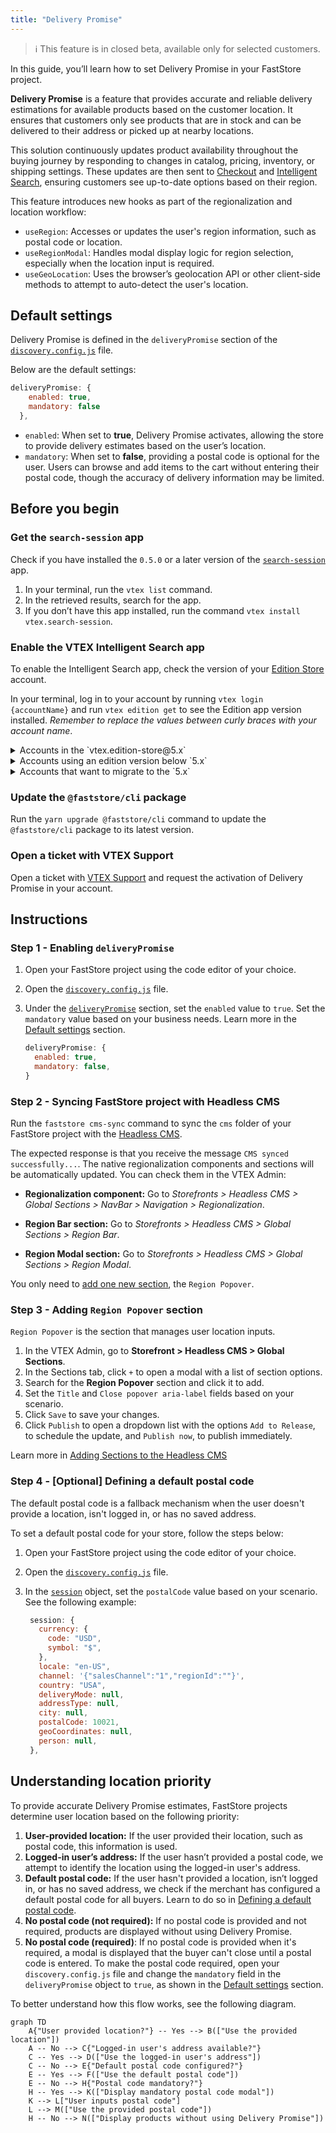 ```yaml
---
title: "Delivery Promise"
---
```


>ℹ This feature is in closed beta, available only for selected customers.

In this guide, you’ll learn how to set Delivery Promise in your FastStore project.

**Delivery Promise** is a feature that provides accurate and reliable delivery estimations for available products based on the customer location. It ensures that customers only see products that are in stock and can be delivered to their address or picked up at nearby locations.

This solution continuously updates product availability throughout the buying journey by responding to changes in catalog, pricing, inventory, or shipping settings. These updates are then sent to [Checkout](https://developers.vtex.com/docs/guides/checkout-overview) and [Intelligent Search](https://help.vtex.com/tracks/vtex-intelligent-search), ensuring customers see up-to-date options based on their region.

This feature introduces new hooks as part of the regionalization and location workflow:

- `useRegion`: Accesses or updates the user's region information, such as postal code or location.
- `useRegionModal`: Handles modal display logic for region selection, especially when the location input is required.
- `useGeoLocation`: Uses the browser’s geolocation API or other client-side methods to attempt to auto-detect the user's location.

## Default settings

Delivery Promise is defined in the `deliveryPromise` section of the [`discovery.config.js`](https://developers.vtex.com/docs/guides/faststore/project-structure-config-options) file.

Below are the default settings:

```js discovery.config.js
deliveryPromise: {
    enabled: true,
    mandatory: false
  },
```

- `enabled`: When set to **true**, Delivery Promise activates, allowing the store to provide delivery estimates based on the user’s location.
- `mandatory`: When set to **false**, providing a postal code is optional for the user. Users can browse and add items to the cart without entering their postal code, though the accuracy of delivery information may be limited.

## Before you begin

<Steps>

### Get the `search-session` app

Check if you have installed the `0.5.0` or a later version of the [`search-session`](https://developers.vtex.com/docs/apps/vtex.search-session) app.

1. In your terminal, run the `vtex list` command.
2. In the retrieved results, search for the app.
3. If you don’t have this app installed, run the command `vtex install vtex.search-session`.

### Enable the VTEX Intelligent Search app

To enable the Intelligent Search app, check the version of your [Edition Store](https://developers.vtex.com/docs/guides/vtex-io-documentation-edition-app) account.

In your terminal, log in to your account by running `vtex login {accountName}` and run `vtex edition get` to see the Edition app version installed. *Remember to replace the values between curly braces with your account name*.

<details>
<summary>Accounts in the `vtex.edition-store@5.x`</summary>

If your account is using the `vtex.edition-store@5.x` major, the VTEX Intelligent Search app is already included, and you need to integrate it via VTEX Admin.

To integrate the VTEX Intelligent Search, access **Store Settings > Intelligent Search > Integrations** in the VTEX Admin, and click `START INTEGRATION`.

</details>

<details>
<summary>Accounts using an edition version below `5.x`</summary>

1. In the VTEX IO CLI, log in to your VTEX account by running `vtex login {accountName}`. *Remember to replace the values between curly braces with your account name.*
2. If the VTEX Intelligent Search app isn't installed in your account, run the following:

    ```bash
    vtex install vtex.search-resolver@1.x vtex.admin-search@1.x
    ```

After installing the app, integrate it by accessing **Store Settings > Intelligent Search > Integrations** in the VTEX Admin, and click `START INTEGRATION`.

</details>

<details>
<summary>Accounts that want to migrate to the `5.x`</summary>

If you are using a different major version and want to migrate, please [open a ticket with VTEX Support](https://help.vtex.com/en/support) and request the installation of the Edition app `vtex.edition-store@5.x`.

</details>

### Update the `@faststore/cli` package

Run the `yarn upgrade @faststore/cli` command to update the `@faststore/cli` package to its latest version.

  ### Open a ticket with VTEX Support

Open a ticket with [VTEX Support](https://help.vtex.com/en/support) and request the activation of Delivery Promise in your account.

</Steps>

## Instructions

### Step 1 - Enabling `deliveryPromise`

1. Open your FastStore project using the code editor of your choice.
2. Open the [`discovery.config.js`](https://developers.vtex.com/docs/guides/faststore/project-structure-config-options) file.
3. Under the [`deliveryPromise`](https://developers.vtex.com/docs/guides/faststore/project-structure-config-options#deliverypromise) section, set the `enabled` value to `true`. Set the `mandatory` value based on your business needs. Learn more in the [Default settings](#default-settings) section.

    ```js discovery.config.js
    deliveryPromise: {
      enabled: true,
      mandatory: false,
    }
    ```

### Step 2 - Syncing FastStore project with Headless CMS

Run the `faststore cms-sync` command to sync the `cms` folder of your FastStore project with the [Headless CMS](https://developers.vtex.com/docs/guides/faststore/headless-cms-overview).

The expected response is that you receive the message `CMS synced successfully...`. The native regionalization components and sections will be automatically updated. You can check them in the VTEX Admin:

- **Regionalization component:** Go to *Storefronts > Headless CMS > Global Sections > NavBar > Navigation > Regionalization*.

- **Region Bar section:** Go to *Storefronts > Headless CMS > Global Sections > Region Bar*.

- **Region Modal section:** Go to *Storefronts > Headless CMS > Global Sections > Region Modal*.

You only need to [add one new section](#step-3-adding-region-popover-section), the `Region Popover`.

### Step 3 - Adding `Region Popover` section

`Region Popover` is the section that manages user location inputs.

1. In the VTEX Admin, go to **Storefront > Headless CMS > Global Sections**.
2. In the Sections tab, click `+` to open a modal with a list of section options.
3. Search for the **Region Popover** section and click it to add.
4. Set the `Title` and `Close popover aria-label` fields based on your scenario.
5. Click `Save` to save your changes.
6. Click `Publish` to open a dropdown list with the options `Add to Release`, to schedule the update, and `Publish now`, to publish immediately.

Learn more in [Adding Sections to the Headless CMS](https://developers.vtex.com/docs/guides/faststore/headless-cms-3-adding-content-types-and-sections#step-3-adding-sections-to-the-headless-cms)

### Step 4 - [Optional] Defining a default postal code

The default postal code is a fallback mechanism when the user doesn't provide a location, isn't logged in, or has no saved address.

To set a default postal code for your store, follow the steps below:

1. Open your FastStore project using the code editor of your choice.
2. Open the [`discovery.config.js`](https://developers.vtex.com/docs/guides/faststore/project-structure-config-options) file.
3. In the [`session`](https://developers.vtex.com/docs/guides/faststore/project-structure-config-options#session) object, set the `postalCode` value based on your scenario. See the following example:

     ```js discovery.config.js mark=12
      session: {
        currency: {
          code: "USD",
          symbol: "$",
        },
        locale: "en-US",
        channel: '{"salesChannel":"1","regionId":""}',
        country: "USA",
        deliveryMode: null,
        addressType: null,
        city: null,
        postalCode: 10021,
        geoCoordinates: null,
        person: null,
      },
      ```

## Understanding location priority

To provide accurate Delivery Promise estimates, FastStore projects determine user location based on the following priority:

1. **User-provided location:** If the user provided their location, such as postal code, this information is used.
2. **Logged-in user’s address:** If the user hasn’t provided a postal code, we attempt to identify the location using the logged-in user's address.
3. **Default postal code:** If the user hasn't provided a location, isn’t logged in, or has no saved address, we check if the merchant has configured a default postal code for all buyers. Learn to do so in [Defining a default postal code](#step-4-optional-defining-a-default-postal-code).
4. **No postal code (not required):** If no postal code is provided and not required, products are displayed without using Delivery Promise.
5. **No postal code (required)**: If no postal code is provided when it's required, a modal is displayed that the buyer can't close until a postal code is entered. To make the postal code required, open your `discovery.config.js` file and change the `mandatory` field in the `deliveryPromise` object to `true`, as shown in the [Default settings](#default-settings) section.

To better understand how this flow works, see the following diagram.

```mermaid
graph TD
    A{"User provided location?"} -- Yes --> B(["Use the provided location"])
    A -- No --> C{"Logged-in user's address available?"}
    C -- Yes --> D(["Use the logged-in user's address"])
    C -- No --> E{"Default postal code configured?"}
    E -- Yes --> F(["Use the default postal code"])
    E -- No --> H{"Postal code mandatory?"}
    H -- Yes --> K(["Display mandatory postal code modal"])
    K --> L["User inputs postal code"]
    L --> M(["Use the provided postal code"])
    H -- No --> N(["Display products without using Delivery Promise"])
```
